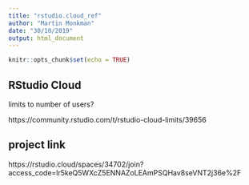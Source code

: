 ```yaml
---
title: "rstudio.cloud_ref"
author: "Martin Monkman"
date: "30/10/2019"
output: html_document
---
```


```r
knitr::opts_chunk$set(echo = TRUE)
```

## RStudio Cloud

limits to number of users?

https://community.rstudio.com/t/rstudio-cloud-limits/39656


## project link

https://rstudio.cloud/spaces/34702/join?access_code=lr5keQ5WXcZ5ENNAZoLEAmPSQHav8seVNT2j36e%2F


